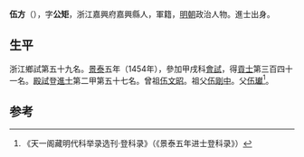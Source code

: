 '''伍方'''（{{bd|1426年||？}}），字'''公矩'''，浙江嘉興府嘉興縣人，軍籍，[[明朝|明朝]]政治人物。進士出身。

== 生平 ==
浙江鄉試第五十九名。[[景泰|景泰]]五年（1454年），參加甲戌科[[會試|會試]]，得[[貢士|貢士]]第三百四十一名。[[殿試|殿試]]登[[進士|進士]]第二甲第五十七名。曾祖[[伍文昭|伍文昭]]。祖父[[伍剛中|伍剛中]]。父[[伍瓛|伍瓛]]<ref>《天一阁藏明代科举录选刊·登科录》（《景泰五年进士登科录》）</ref>。

==参考==
{{reflist}}
{{明朝人物小作品}}
{{景泰五年甲戌科殿試金榜}}